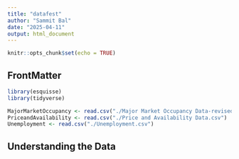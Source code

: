 ```yaml
---
title: "datafest"
author: "Sammit Bal"
date: "2025-04-11"
output: html_document
---
```


```r
knitr::opts_chunk$set(echo = TRUE)
```

## FrontMatter

```r

library(esquisse)
library(tidyverse)

MajorMarketOccupancy <- read.csv("./Major Market Occupancy Data-revised.csv")
PriceandAvailability <- read.csv("./Price and Availability Data.csv")
Unemployment <- read.csv("./Unemployment.csv")


```

## Understanding the Data

```r

```



